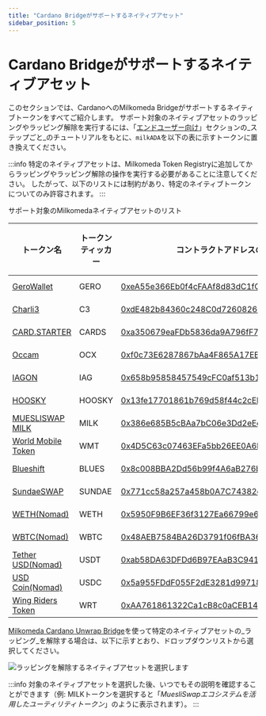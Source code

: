 ```yaml
---
title: "Cardano Bridgeがサポートするネイティブアセット"
sidebar_position: 5
---
```



# Cardano Bridgeがサポートするネイティブアセット

このセクションでは、CardanoへのMilkomeda Bridgeがサポートするネイティブトークンをすべてご紹介します。 サポート対象のネイティブアセットのラッピングやラッピング解除を実行するには、「[エンドユーザー向け](./)」セクションの_ステップごと_のチュートリアルをもとに、`milkADA`を以下の表に示すトークンに置き換えてください。

:::info
特定のネイティブアセットは、Milkomeda Token Registryに追加してからラッピングやラッピング解除の操作を実行する必要があることに注意してください。 したがって、以下のリストには制約があり、特定のネイティブトークンについてのみ許容されます。
:::

サポート対象のMilkomedaネイティブアセットのリスト

| トークン名                                               | トークンティッカー | コントラクトアドレスの詳細                                                                                                                                                       | トークンの種類 |
| --------------------------------------------------- | --------- | ------------------------------------------------------------------------------------------------------------------------------------------------------------------- | ------- |
| [GeroWallet](https://gerowallet.io/)                | GERO      | [0xeA55e366Eb0f4cFAAf8d83dC1fC7286F11b5b1cb](https://explorer-mainnet-cardano-evm.c1.milkomeda.com/address/0xeA55e366Eb0f4cFAAf8d83dC1fC7286F11b5b1cb/transactions) | ERC-20  |
| [Charli3](https://charli3.io/)                      | C3        | [0xdE482b84360c248C0d7260826a8B06a5A837235d](https://explorer-mainnet-cardano-evm.c1.milkomeda.com/address/0xdE482b84360c248C0d7260826a8B06a5A837235d/transactions) | ERC-20  |
| [CARD.STARTER](https://www.cardstarter.io/)         | CARDS     | [0xa350679eaFDb5836da9A796fF721a1fd8415c75F](https://explorer-mainnet-cardano-evm.c1.milkomeda.com/address/0xa350679eaFDb5836da9A796fF721a1fd8415c75F/transactions) | ERC-20  |
| [Occam](https://occam.fi/)                          | OCX       | [0xf0c73E6287867bAa4F865A17EE711ec989c78AC0](https://explorer-mainnet-cardano-evm.c1.milkomeda.com/address/0xf0c73E6287867bAa4F865A17EE711ec989c78AC0/transactions) | ERC-20  |
| [IAGON](https://iagon.com/)                         | IAG       | [0x658b95858457549cFC0af513b1b902aB0F6E6946](https://explorer-mainnet-cardano-evm.c1.milkomeda.com/address/0x658b95858457549cFC0af513b1b902aB0F6E6946/transactions) | ERC-20  |
| [HOOSKY](https://hosky.io/)                         | HOOSKY    | [0x13fe17701861b769d58f44c2cEBd918886d3D205](https://explorer-mainnet-cardano-evm.c1.milkomeda.com/address/0x13fe17701861b769d58f44c2cEBd918886d3D205/transactions) | ERC-20  |
| [MUESLISWAP MILK](https://muesliswap.com/)          | MILK      | [0x386e685B5cBAa7bC06e3Dd2eEcDC56105076e4Fa](https://explorer-mainnet-cardano-evm.c1.milkomeda.com/address/0x386e685B5cBAa7bC06e3Dd2eEcDC56105076e4Fa/transactions) | ERC-20  |
| [World Mobile Token](https://worldmobiletoken.com/) | WMT       | [0x4D5C63c07463EFa5bb26EE0A6D8C39dd0e3DaBD9](https://explorer-mainnet-cardano-evm.c1.milkomeda.com/address/0x4D5C63c07463EFa5bb26EE0A6D8C39dd0e3DaBD9/transactions) | ERC-20  |
| [Blueshift](https://blueshift.fi/)                  | BLUES     | [0x8c008BBA2Dd56b99f4A6aB276bE3a478cB075F0C](https://explorer-mainnet-cardano-evm.c1.milkomeda.com/address/0x8c008BBA2Dd56b99f4A6aB276bE3a478cB075F0C/transactions) | ERC-20  |
| [SundaeSWAP](https://sundaeswap.finance/)           | SUNDAE    | [0x771cc58a257a458b0A7C74382eA1C4EF856B80a8](https://explorer-mainnet-cardano-evm.c1.milkomeda.com/address/0x771cc58a257a458b0A7C74382eA1C4EF856B80a8/transactions) | ERC-20  |
| [WETH(Nomad)](https://app.nomad.xyz/)               | WETH      | [0x5950F9B6EF36f3127Ea66799e64D0ea1f5fdb9D1](https://explorer-mainnet-cardano-evm.c1.milkomeda.com/address/0x5950F9B6EF36f3127Ea66799e64D0ea1f5fdb9D1/transactions) | ERC-20  |
| [WBTC(Nomad)](https://app.nomad.xyz/)               | WBTC      | [0x48AEB7584BA26D3791f06fBA360dB435B3d7A174](https://explorer-mainnet-cardano-evm.c1.milkomeda.com/address/0x48AEB7584BA26D3791f06fBA360dB435B3d7A174/transactions) | ERC-20  |
| [Tether USD(Nomad)](https://app.nomad.xyz/)         | USDT      | [0xab58DA63DFDd6B97EAaB3C94165Ef6f43d951fb2](https://explorer-mainnet-cardano-evm.c1.milkomeda.com/address/0xab58DA63DFDd6B97EAaB3C94165Ef6f43d951fb2/transactions) | ERC-20  |
| [USD Coin(Nomad)](https://app.nomad.xyz/)           | USDC      | [0x5a955FDdF055F2dE3281d99718f5f1531744B102](https://explorer-mainnet-cardano-evm.c1.milkomeda.com/address/0x5a955FDdF055F2dE3281d99718f5f1531744B102/transactions) | ERC-20  |
| [Wing Riders Token](https://www.wingriders.com/)    | WRT       | [0xAA761861322Ca1cB8c0aCEB1471B3B5AF81de5A6](https://explorer-mainnet-cardano-evm.c1.milkomeda.com/address/0xAA761861322Ca1cB8c0aCEB1471B3B5AF81de5A6/transactions) | ERC-20  |

[Milkomeda Cardano Unwrap Bridge](https://cardano-bridge.milkomeda.com/bridge)を使って特定のネイティブアセットの_ラッピング_を解除する場合は、以下に示すとおり、ドロップダウンリストから選択してください。

<img className="img-full" src={nativeAssetUnwrapping} alt="ラッピングを解除するネイティブアセットを選択します" />

:::info 対象のネイティブアセットを選択した後、いつでもその説明を確認することができます（例: MILKトークンを選択すると「_MuesliSwapエコシステムを活用したユーティリティトークン_」のように表示されます）。 :::
